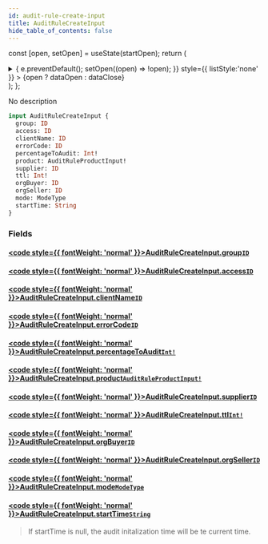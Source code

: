 ```yaml
---
id: audit-rule-create-input
title: AuditRuleCreateInput
hide_table_of_contents: false
---
```






const [open, setOpen] = useState(startOpen);
return (
<details {...(open ? { open: true } : {})} className="details" style={{ border:'none', boxShadow:'none', background:'var(--ifm-background-color)' }}>
<summary
onClick={(e) => {
e.preventDefault();
setOpen((open) => !open);
}}
style={{ listStyle:'none' }} >
{open ? dataOpen : dataClose}
</summary>
{open && children}
</details>
);
};

No description

```graphql
input AuditRuleCreateInput {
  group: ID
  access: ID
  clientName: ID
  errorCode: ID
  percentageToAudit: Int!
  product: AuditRuleProductInput!
  supplier: ID
  ttl: Int!
  orgBuyer: ID
  orgSeller: ID
  mode: ModeType
  startTime: String
}
```

### Fields

#### [<code style={{ fontWeight: 'normal' }}>AuditRuleCreateInput.<b>group</b></code>](#)<Bullet />[`ID`](/api/scalars/id) <Badge class="badge badge--secondary" text="scalar"/>

>

#### [<code style={{ fontWeight: 'normal' }}>AuditRuleCreateInput.<b>access</b></code>](#)<Bullet />[`ID`](/api/scalars/id) <Badge class="badge badge--secondary" text="scalar"/>

>

#### [<code style={{ fontWeight: 'normal' }}>AuditRuleCreateInput.<b>clientName</b></code>](#)<Bullet />[`ID`](/api/scalars/id) <Badge class="badge badge--secondary" text="scalar"/>

>

#### [<code style={{ fontWeight: 'normal' }}>AuditRuleCreateInput.<b>errorCode</b></code>](#)<Bullet />[`ID`](/api/scalars/id) <Badge class="badge badge--secondary" text="scalar"/>

>

#### [<code style={{ fontWeight: 'normal' }}>AuditRuleCreateInput.<b>percentageToAudit</b></code>](#)<Bullet />[`Int!`](/api/scalars/int) <Badge class="badge badge--secondary" text="non-null"/> <Badge class="badge badge--secondary" text="scalar"/>

>

#### [<code style={{ fontWeight: 'normal' }}>AuditRuleCreateInput.<b>product</b></code>](#)<Bullet />[`AuditRuleProductInput!`](/api/enums/audit-rule-product-input) <Badge class="badge badge--secondary" text="non-null"/> <Badge class="badge badge--secondary" text="enum"/>

>

#### [<code style={{ fontWeight: 'normal' }}>AuditRuleCreateInput.<b>supplier</b></code>](#)<Bullet />[`ID`](/api/scalars/id) <Badge class="badge badge--secondary" text="scalar"/>

>

#### [<code style={{ fontWeight: 'normal' }}>AuditRuleCreateInput.<b>ttl</b></code>](#)<Bullet />[`Int!`](/api/scalars/int) <Badge class="badge badge--secondary" text="non-null"/> <Badge class="badge badge--secondary" text="scalar"/>

>

#### [<code style={{ fontWeight: 'normal' }}>AuditRuleCreateInput.<b>orgBuyer</b></code>](#)<Bullet />[`ID`](/api/scalars/id) <Badge class="badge badge--secondary" text="scalar"/>

>

#### [<code style={{ fontWeight: 'normal' }}>AuditRuleCreateInput.<b>orgSeller</b></code>](#)<Bullet />[`ID`](/api/scalars/id) <Badge class="badge badge--secondary" text="scalar"/>

>

#### [<code style={{ fontWeight: 'normal' }}>AuditRuleCreateInput.<b>mode</b></code>](#)<Bullet />[`ModeType`](/api/enums/mode-type) <Badge class="badge badge--secondary" text="enum"/>

>

#### [<code style={{ fontWeight: 'normal' }}>AuditRuleCreateInput.<b>startTime</b></code>](#)<Bullet />[`String`](/api/scalars/string) <Badge class="badge badge--secondary" text="scalar"/>

> If startTime is null, the audit initalization time will be te current time.
